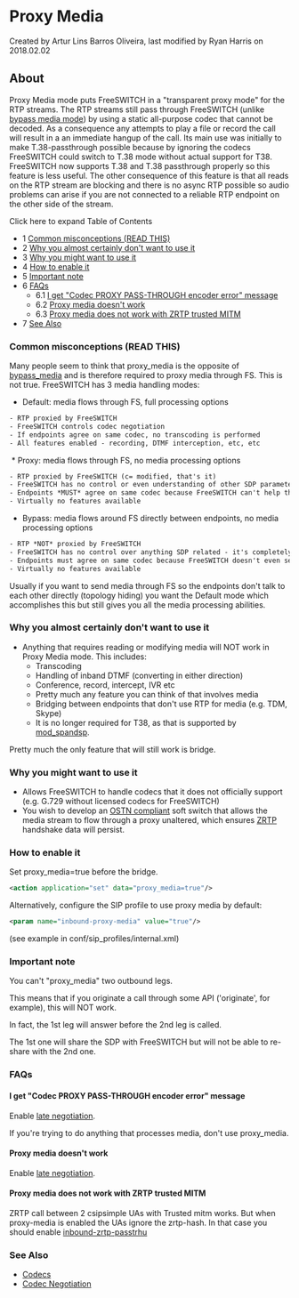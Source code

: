 
# Proxy Media 

 Created by  Artur Lins Barros Oliveira, last modified by  Ryan Harris on 2018.02.02

## About

Proxy Media mode puts FreeSWITCH in a "transparent proxy mode" for the RTP streams. The RTP streams still pass through FreeSWITCH (unlike [bypass media mode](../Codecs-and-Media/Bypass-Media-Overview/index.mdx#faq)) by using a static all-purpose codec that cannot be decoded. As a consequence any attempts to play a file or record the call will result in a an immediate hangup of the call. Its main use was initially to make T.38-passthrough possible because by ignoring the codecs FreeSWITCH could switch to T.38 mode without actual support for T38\. FreeSWITCH now supports T.38 and T.38 passthrough properly so this feature is less useful. The other consequence of this feature is that all reads on the RTP stream are blocking and there is no async RTP possible so audio problems can arise if you are not connected to a reliable RTP endpoint on the other side of the stream.

Click here to expand Table of Contents

* 1 [Common misconceptions (READ THIS)](#common-misconceptions-read-this)
* 2 [Why you almost certainly don't want to use it](#why-you-almost-certainly-dont-want-to-use-it)
* 3 [Why you might want to use it](#why-you-might-want-to-use-it)
* 4 [How to enable it](#how-to-enable-it)
* 5 [Important note](#important-note)
* 6 [FAQs](#faqs)  
   * 6.1 [I get "Codec PROXY PASS-THROUGH encoder error" message](#i-get-codec-proxy-pass-through-encoder-error-message)  
   * 6.2 [Proxy media doesn't work](#proxy-media-doesnt-work)  
   * 6.3 [Proxy media does not work with ZRTP trusted MITM](#proxy-media-does-not-work-with-zrtp-trusted-mitm)
* 7 [See Also](#see-also)

### Common misconceptions (READ THIS)

Many people seem to think that proxy\_media is the opposite of [bypass\_media](../Codecs-and-Media/Bypass-Media-Overview/index.mdx#faq) and is therefore required to proxy media through FS. This is not true. FreeSWITCH has 3 media handling modes:

* Default: media flows through FS, full processing options

```xml
- RTP proxied by FreeSWITCH
- FreeSWITCH controls codec negotiation
- If endpoints agree on same codec, no transcoding is performed
- All features enabled - recording, DTMF interception, etc, etc
```

 * Proxy: media flows through FS, no media processing options

```xml
- RTP proxied by FreeSWITCH (c= modified, that's it)
- FreeSWITCH has no control or even understanding of other SDP parameters (pass through)
- Endpoints *MUST* agree on same codec because FreeSWITCH can't help them
- Virtually no features available
```

* Bypass: media flows around FS directly between endpoints, no media processing options

```xml
- RTP *NOT* proxied by FreeSWITCH
- FreeSWITCH has no control over anything SDP related - it's completely pass through from one leg to next (including c=)
- Endpoints must agree on same codec because FreeSWITCH doesn't even see the media or SDP
- Virtually no features available
```

Usually if you want to send media through FS so the endpoints don't talk to each other directly (topology hiding) you want the Default mode which accomplishes this but still gives you all the media processing abilities.

### Why you almost certainly don't want to use it

* Anything that requires reading or modifying media will NOT work in Proxy Media mode. This includes:  
   * Transcoding  
   * Handling of inband DTMF (converting in either direction)  
   * Conference, record, intercept, IVR etc  
   * Pretty much any feature you can think of that involves media  
   * Bridging between endpoints that don't use RTP for media (e.g. TDM, Skype)  
   * It is no longer required for T38, as that is supported by [mod\_spandsp](../Modules/mod_spandsp_6587021.mdx#--).

Pretty much the only feature that will still work is bridge.

### Why you might want to use it

* Allows FreeSWITCH to handle codecs that it does not officially support (e.g. G.729 without licensed codecs for FreeSWITCH)
* You wish to develop an [OSTN compliant](https://guardianproject.info/wiki/OSTN%5FCompliance%5FSpecification) soft switch that allows the media stream to flow through a proxy unaltered, which ensures [ZRTP](../Codecs-and-Media/ZRTP_7143709.mdx) handshake data will persist.

### How to enable it

Set proxy\_media=true before the bridge.

```xml
<action application="set" data="proxy_media=true"/>
```

Alternatively, configure the SIP profile to use proxy media by default:

```xml
<param name="inbound-proxy-media" value="true"/>
```

(see example in conf/sip\_profiles/internal.xml)

### Important note

You can't "proxy\_media" two outbound legs.

This means that if you originate a call through some API ('originate', for example), this will NOT work.

In fact, the 1st leg will answer before the 2nd leg is called.

The 1st one will share the SDP with FreeSWITCH but will not be able to re-share with the 2nd one.

### FAQs

#### I get "Codec PROXY PASS-THROUGH encoder error" message

Enable [late negotiation](../Codecs-and-Media/Codec-Negotiation_2883752.mdx#late-negotiation-requires-param).

If you're trying to do anything that processes media, don't use proxy\_media.

#### Proxy media doesn't work

Enable [late negotiation](../Codecs-and-Media/Codec-Negotiation_2883752.mdx#late-negotiation-requires-param).

#### Proxy media does not work with ZRTP trusted MITM

ZRTP call between 2 csipsimple UAs with Trusted mitm works. But when proxy-media is enabled the UAs ignore the zrtp-hash. In that case you should enable [inbound-zrtp-passtrhu](../Codecs-and-Media/ZRTP_7143709.mdx#zrtp-passthru)

### See Also

* [Codecs](../Codecs-and-Media/index.mdx#about)
* [Codec Negotiation](../Codecs-and-Media/Codec-Negotiation_2883752.mdx#about)



